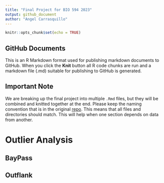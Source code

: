 ```yaml
---
title: "Final Project for BIO 594 2023"
output: github_document
author: "Angel Carrasquillo"
---
```


```r
knitr::opts_chunk$set(echo = TRUE)
```

## GitHub Documents

This is an R Markdown format used for publishing markdown documents to GitHub. When you click the **Knit** button all R code chunks are run and a markdown file (.md) suitable for publishing to GitHub is generated.

## Important Note
We are breaking up the final project into multiple `.Rmd` files, but they will be combined and knitted together at the end.  Please keep the naming convention that is in the original [repo](https://github.com/pdimens/2022-Tatlanticus_popgen).
This means that all files and directories should match.  This will help when one section depends on data from another.

# Outlier Analysis
## BayPass
## Outflank

